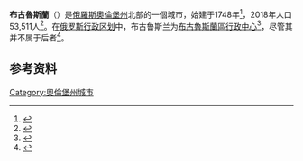 {{Infobox settlement
|official_name          = 布古魯斯蘭
|other_name             = 市
|native_name            = {{lang|ru|Бугурусла́н}}
|nickname               = 
|settlement_type        = 
|motto                  = 
|image                  = 
|imagesize              = 
|image_caption          = 
|image_flag             = 
|flag_size              = 
|image_seal             = 
|seal_size              = 
|image_shield           = 
|shield_size            = 
|pushpin_map            = European Russia
|image_map              = 
|pushpin_map_caption    = 在俄羅斯的位置
|subdivision_type       = 国家
|subdivision_name       = [[俄罗斯|俄罗斯]]
|subdivision_type1      = [[俄罗斯行政区划|州]]
|subdivision_name1      = [[奧倫堡州|奧倫堡州]]
|subdivision_type2      = 
|subdivision_name2      = 
|government_footnotes   = 
|government_type        = 
|leader_title           = 
|leader_name            = 

|established_title      = 
|established_date       = 

|unit_pref              = 
|area_footnotes         = 
|area_total_km2         = 
|area_land_km2          = 
|area_water_km2         = 
|population_as_of       = 2018年
|population_footnotes   = 
|population_note        = 
|population_total       = 53,511
|population_density_km2 = 
|timezone               = [[叶卡捷琳堡时间|YEKT]]
|utc_offset             = +5
|timezone_DST           = 
|utc_offset_DST         = 
|coordinates            = {{coord|53|39|30|N|52|26|09|E|display=inline,title}}
|elevation_footnotes    = 
|elevation_m            = 
|postal_code_type       = 
|postal_code            = 461630
|area_code              = 
|website                = http://bugadmin.orb.ru/
|footnotes              = 
}}
'''布古魯斯蘭'''（{{lang-ru|Бугурусла́н}}）是[[俄羅斯|俄羅斯]][[奧倫堡州|奧倫堡州]]北部的一個城市，始建于1748年<ref name="gr">{{cite book|title=Энциклопедия Города России|year=2003|publisher=Большая Российская Энциклопедия|location=Moscow|isbn=5-7107-7399-9|page=58}}</ref>，2018年人口53,511人<ref>{{Cite web |url=http://worldpopulationreview.com/countries/russia-population/cities/ |title=Population of Cities in Russia (2018) |accessdate=2018-11-11 |publisher=World Population Review |archive-date=2020-04-06 |archive-url=https://web.archive.org/web/20200406181456/https://worldpopulationreview.com/countries/russia-population/cities/ |dead-url=no }}</ref>。在[[俄罗斯行政区划|俄罗斯行政区划]]中，布古鲁斯兰为[[布古魯斯蘭區|布古魯斯蘭區]][[行政中心|行政中心]]<ref name="OKATO">{{OKATO reference|53 211}}</ref>，尽管其并不属于后者<ref name="OKATO2">{{OKATO reference|53 408}}</ref>。

==参考资料==
{{reflist}}

{{奧倫堡州行政區劃}}
[[Category:奧倫堡州城市|Category:奧倫堡州城市]]